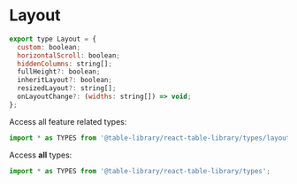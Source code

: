 
<Meta title="Types/Layout" />

# Layout

```javascript
export type Layout = {
  custom: boolean;
  horizontalScroll: boolean;
  hiddenColumns: string[];
  fullHeight?: boolean;
  inheritLayout?: boolean;
  resizedLayout?: string[];
  onLayoutChange?: (widths: string[]) => void;
};
```

Access all feature related types:

```javascript
import * as TYPES from '@table-library/react-table-library/types/layout';
```

Access **all** types:

```javascript
import * as TYPES from '@table-library/react-table-library/types';
```